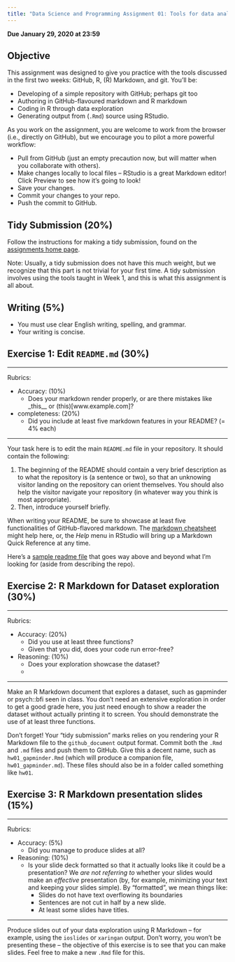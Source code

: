 ```yaml
---
title: "Data Science and Programming Assignment 01: Tools for data analytic work"
---
```


__Due January 29, 2020 at 23:59__

## Objective

This assignment was designed to give you practice with the tools discussed in the first two weeks: GitHub, R, (R) Markdown, and git. You'll be:

- Developing of a simple repository with GitHub; perhaps git too
- Authoring in GitHub-flavoured markdown and R markdown
- Coding in R through data exploration
- Generating output from (`.Rmd`) source using RStudio.

As you work on the assignment, you are welcome to work from the browser (i.e., directly on GitHub), but we encourage you to pilot a more powerful workflow:

- Pull from GitHub (just an empty precaution now, but will matter when you collaborate with others).
- Make changes locally to local files -- RStudio is a great Markdown editor! Click Preview to see how it's going to look!
- Save your changes.
- Commit your changes to your repo.
- Push the commit to GitHub.

## Tidy Submission (20%)

Follow the instructions for making a tidy submission, found on the [assignments home page](https://wiernik-datasci.netlify.com/evaluation/assignments).

Note: Usually, a tidy submission does not have this much weight, but we recognize that this part is not trivial for your first time. A tidy submission involves using the tools taught in Week 1, and this is what this assignment is all about.

## Writing (5%)

- You must use clear English writing, spelling, and grammar.
- Your writing is concise. 

## Exercise 1: Edit `README.md` (30%)

---

Rubrics: 

- Accuracy: (10%)
	- Does your markdown render properly, or are there mistakes like _this__ or (this)[www.example.com]?
- completeness: (20%)
	- Did you include at least five markdown features in your README? (= 4% each)

---

Your task here is to edit the main `README.md` file in your repository. It should contain the following:

1. The beginning of the README should contain a very brief description as to what the repository is (a sentence or two), so that an unknowing visitor landing on the repository can orient themselves. You should also help the visitor navigate your repository (in whatever way you think is most appropriate). 
2. Then, introduce yourself briefly. 

When writing your README, be sure to showcase at least five functionalities of GitHub-flavored markdown. The [markdown cheatsheet](https://guides.github.com/pdfs/markdown-cheatsheet-online.pdf) might help here, or, the *Help* menu in RStudio will bring up a Markdown Quick Reference at any time.

Here's a [sample readme file](https://github.com/STAT545-UBC/STAT545-home/blob/master/content/evaluation/hw01/sample_readme.md) that goes way above and beyond what I'm looking for (aside from describing the repo).

## Exercise 2: R Markdown for Dataset exploration (30%)

---

Rubrics:

- Accuracy: (20%)
	- Did you use at least three functions?
	- Given that you did, does your code run error-free?
- Reasoning: (10%)
	- Does your exploration showcase the dataset?
	- 

---

Make an R Markdown document that explores a dataset, such as gapminder or psych::bfi seen in class. You don't need an extensive exploration in order to get a good grade here, you just need enough to show a reader the dataset without actually printing it to screen. You should demonstrate the use of at least three functions.

Don't forget! Your "tidy submission" marks relies on you rendering your R Markdown file to the `github_document` output format. Commit both the `.Rmd` and `.md` files and push them to GitHub. Give this a decent name, such as `hw01_gapminder.Rmd` (which will produce a companion file, `hw01_gapminder.md`). These files should also be in a folder called something like `hw01`.

## Exercise 3: R Markdown presentation slides (15%)

---

Rubrics:

- Accuracy: (5%)
	- Did you manage to produce slides at all?
- Reasoning: (10%)
	- Is your slide deck formatted so that it actually looks like it could be a presentation? We _are not referring to_ whether your slides would make an _effective_ presentation (by, for example, minimizing your text and keeping your slides simple). By "formatted", we mean things like:
		- Slides do not have text overflowing its boundaries
		- Sentences are not cut in half by a new slide.
		- At least some slides have titles.

---

Produce slides out of your data exploration using R Markdown -- for example, using the `ioslides` or `xaringan` output. Don't worry, you won't be presenting these -- the objective of this exercise is to see that you can make slides. Feel free to make a new `.Rmd` file for this.

